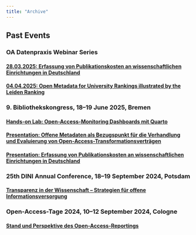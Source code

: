 ```yaml
---
title: "Archive"
---
```


## Past Events

### OA Datenpraxis Webinar Series

#### [28.03.2025: Erfassung von Publikationskosten an wissenschaftlichen Einrichtungen in Deutschland](events/webinar_20250328.qmd)

#### [04.04.2025: Open Metadata for University Rankings illustrated by the Leiden Ranking](events/webinar_20250404.qmd)

### 9. Bibliothekskongress, 18--19 June 2025, Bremen

#### [Hands-on Lab: Open-Access-Monitoring Dashboards mit Quarto](events/bid25_20250624.en.qmd)

#### [Presentation: Offene Metadaten als Bezugspunkt für die Verhandlung und Evaluierung von Open-Access-Transformationsverträgen](events/bid25_20250626.en.qmd)

#### [Presentation: Erfassung von Publikationskosten an wissenschaftlichen Einrichtungen in Deutschland](events/bid25_20250627.en.qmd)

### 25th DINI Annual Conference, 18--19 September 2024, Potsdam

#### [Transparenz in der Wissenschaft -- Strategien für offene Informationsversorgung](events/dini24_20240919.qmd)

### Open-Access-Tage 2024, 10--12 September 2024, Cologne

#### [Stand und Perspektive des Open-Access-Reportings](events/oat24_20240910.qmd)
